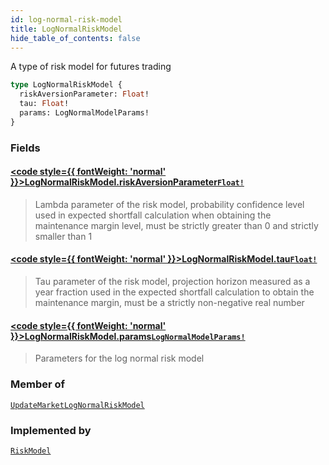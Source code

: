 ```yaml
---
id: log-normal-risk-model
title: LogNormalRiskModel
hide_table_of_contents: false
---
```








A type of risk model for futures trading

```graphql
type LogNormalRiskModel {
  riskAversionParameter: Float!
  tau: Float!
  params: LogNormalModelParams!
}
```


### Fields

#### [<code style={{ fontWeight: 'normal' }}>LogNormalRiskModel.<b>riskAversionParameter</b></code>](#)<Bullet />[`Float!`](/docs/testnet/graphql/scalars/float) <Badge class="secondary" text="non-null"/> <Badge class="secondary" text="scalar"/>
> Lambda parameter of the risk model, probability confidence level used in expected shortfall calculation when obtaining the maintenance margin level, must be strictly greater than 0 and strictly smaller than 1
> 

#### [<code style={{ fontWeight: 'normal' }}>LogNormalRiskModel.<b>tau</b></code>](#)<Bullet />[`Float!`](/docs/testnet/graphql/scalars/float) <Badge class="secondary" text="non-null"/> <Badge class="secondary" text="scalar"/>
> Tau parameter of the risk model, projection horizon measured as a year fraction used in the expected shortfall calculation to obtain the maintenance margin, must be a strictly non-negative real number
> 

#### [<code style={{ fontWeight: 'normal' }}>LogNormalRiskModel.<b>params</b></code>](#)<Bullet />[`LogNormalModelParams!`](/docs/testnet/graphql/objects/log-normal-model-params) <Badge class="secondary" text="non-null"/> <Badge class="secondary" text="object"/>
> Parameters for the log normal risk model
> 



### Member of

[`UpdateMarketLogNormalRiskModel`](/docs/testnet/graphql/objects/update-market-log-normal-risk-model)  <Badge class="secondary" text="object"/>

### Implemented by

[`RiskModel`](/docs/testnet/graphql/unions/risk-model)  <Badge class="secondary" text="union"/>



